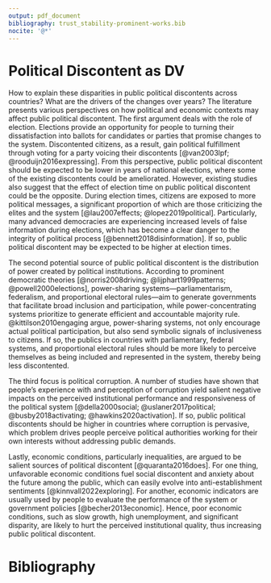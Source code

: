 ```yaml
---
output: pdf_document
bibliography: trust_stability-prominent-works.bib
nocite: '@*'
---
```


```{=tex}
\pagenumbering{arabic}
\setcounter{page}{1}
\renewcommand*{\thepage}{\arabic{page}}
```

# Political Discontent as DV

How to explain these disparities in public political discontents across countries? What are the drivers of the changes over years? The literature presents various perspectives on how political and economic contexts may affect public political discontent. The first argument deals with the role of election. Elections provide an opportunity for people to turning their dissatisfaction into ballots for candidates or parties that promise changes to the system. Discontented citizens, as a result, gain political fulfillment through voting for a party voicing their discontents [@van2003lpf; @rooduijn2016expressing]. From this perspective, public political discontent should be expected to be lower in years of national elections, where some of the existing discontents could be ameliorated. However, existing studies also suggest that the effect of election time on public political discontent could be the opposite. During election times, citizens are exposed to more political messages, a significant proportion of which are those criticizing the elites and the system [@lau2007effects; @lopez2019political]. Particularly, many advanced democracies are experiencing increased levels of false information during elections, which has become a clear danger to the integrity of political process [@bennett2018disinformation]. If so, public political discontent may be expected to be higher at election times.


The second potential source of public political discontent is the distribution of power created by political institutions. According to prominent democratic theories [@norris2008driving; @lijphart1999patterns; @powell2000elections], power-sharing systems—parliamentarism, federalism, and proportional electoral rules—aim to generate governments that facilitate broad inclusion and participation, while power-concentrating systems prioritize to generate efficient and accountable majority rule. @kittilson2010engaging argue, power-sharing systems, not only encourage actual political participation, but also send symbolic signals of inclusiveness to citizens. If so, the publics in countries with parliamentary, federal systems, and proportional electoral rules should be more likely to perceive themselves as being included and represented in the system, thereby being less discontented.

The third focus is political corruption. A number of studies have shown that people’s experience with and perception of corruption yield salient negative impacts on the perceived institutional performance and responsiveness of the political system [@della2000social; @uslaner2017political; @busby2018activating; @hawkins2020activation]. If so, public political discontents should be higher in countries where corruption is pervasive, which problem drives people perceive political authorities working for their own interests without addressing public demands.

Lastly, economic conditions, particularly inequalities, are argued to be salient sources of political discontent [@quaranta2016does]. For one thing, unfavorable economic conditions fuel social discontent and anxiety about the future among the public, which can easily evolve into anti-establishment sentiments [@kinnvall2022exploring]. For another, economic indicators are usually used by people to evaluate the performance of the system or government policies [@becher2013economic]. Hence, poor economic conditions, such as slow growth, high unemployment, and significant disparity, are likely to hurt the perceived institutional quality, thus increasing public political discontent.

# Bibliography
